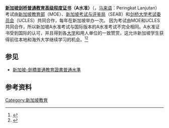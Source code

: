 {{expand language|en}}
'''[[新加坡|新加坡]][[剑桥大学|剑桥]][[普通教育证书|普通教育]][[普通教育高级程度证书|高级程度证书]]（A水准）'''（{{lang-en|'''Singapore-Cambridge General Certificate of Education Advanced Level (GCE A-Level)'''}}，[[马来语|马来语]]：Peringkat Lanjutan）考试由[[新加坡教育部|新加坡教育部]]（MOE）、[[新加坡考试与评鉴局|新加坡考试与评鉴局]]（SEAB）和[[剑桥大学考试委员会|剑桥大学考试委员会]]（UCLES）共同合作，每年在新加坡举办一次。 因为考试由MOE和UCLES共同合作，所以新加坡A水准考试与国际版本的A水准考试不完全相同。A水准证书受到国际的认可，并且得到各[[大学|大学]]和用人单位的一致赞赏，这允许新加坡学生获得前往本地和海外大学继续学习的机会。<ref name="SEAB">{{cite web | title=About GCE A-Level | website=SEAB | url=https://www.seab.gov.sg/home/examinations/gce-a-level/about-gce-a-level | access-date=2018-12-18 | archive-date=2021-03-09 | archive-url=https://web.archive.org/web/20210309043324/https://www.seab.gov.sg/home/examinations/gce-a-level/about-gce-a-level | dead-url=no }}</ref><ref name="NUS 2018">{{cite web | title=Office of Admissions : FAQs | website=NUS | date=2018-12-05 | url=http://www.nus.edu.sg/admissions/undergrad/specialprogrammefaq/sprogramme-faq.html | access-date=2018-12-18 | archive-date=2018-12-18 | archive-url=https://web.archive.org/web/20181218130745/http://www.nus.edu.sg/admissions/undergrad/specialprogrammefaq/sprogramme-faq.html | dead-url=no }}</ref>

==参见==
*[[新加坡-劍橋普通教育證書普通水準|新加坡-劍橋普通教育證書普通水準]]

==参考资料==
{{reflist}}

{{新加坡教育}}

[[Category:新加坡教育|Category:新加坡教育]]